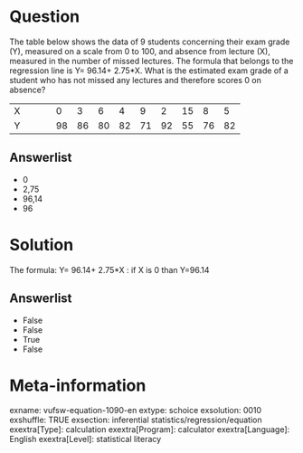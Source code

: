 Question
========
The table below shows the data of 9 students concerning their exam grade
(Y), measured on a scale from 0 to 100, and absence from lecture (X),
measured in the number of missed lectures. The formula that belongs to
the regression line is Y= 96.14+ 2.75\*X. What is the estimated exam
grade of a student who has not missed any lectures and therefore scores
0 on absence?  
  
  

<table>
<colgroup>
<col style="width: 9%" />
<col style="width: 9%" />
<col style="width: 9%" />
<col style="width: 9%" />
<col style="width: 9%" />
<col style="width: 9%" />
<col style="width: 9%" />
<col style="width: 9%" />
<col style="width: 9%" />
<col style="width: 9%" />
<col style="width: 9%" />
</colgroup>
<tbody>
<tr class="odd">
<td class="tvcss_2">X</td>
<td class="tvcss_3"><br />
</td>
<td class="tvcss_4">0</td>
<td class="tvcss_4">3</td>
<td class="tvcss_4">6</td>
<td class="tvcss_4">4</td>
<td class="tvcss_4">9</td>
<td class="tvcss_4">2</td>
<td class="tvcss_4">15</td>
<td class="tvcss_4">8</td>
<td class="tvcss_4">5</td>
</tr>
<tr class="even">
<td class="tvcss_2">Y</td>
<td class="tvcss_3"><br />
</td>
<td class="tvcss_4">98</td>
<td class="tvcss_4">86</td>
<td class="tvcss_4">80</td>
<td class="tvcss_4">82</td>
<td class="tvcss_4">71</td>
<td class="tvcss_4">92</td>
<td class="tvcss_4">55</td>
<td class="tvcss_4">76</td>
<td class="tvcss_4">82</td>
</tr>
</tbody>
</table>

Answerlist
----------
* 0
* 2,75
* 96,14
* 96

Solution
========





The formula: Y= 96.14+ 2.75\*X : if X is 0 than Y=96.14





Answerlist
----------
* False
* False
* True
* False

Meta-information
================
exname: vufsw-equation-1090-en
extype: schoice
exsolution: 0010
exshuffle: TRUE
exsection: inferential statistics/regression/equation
exextra[Type]: calculation
exextra[Program]: calculator
exextra[Language]: English
exextra[Level]: statistical literacy

